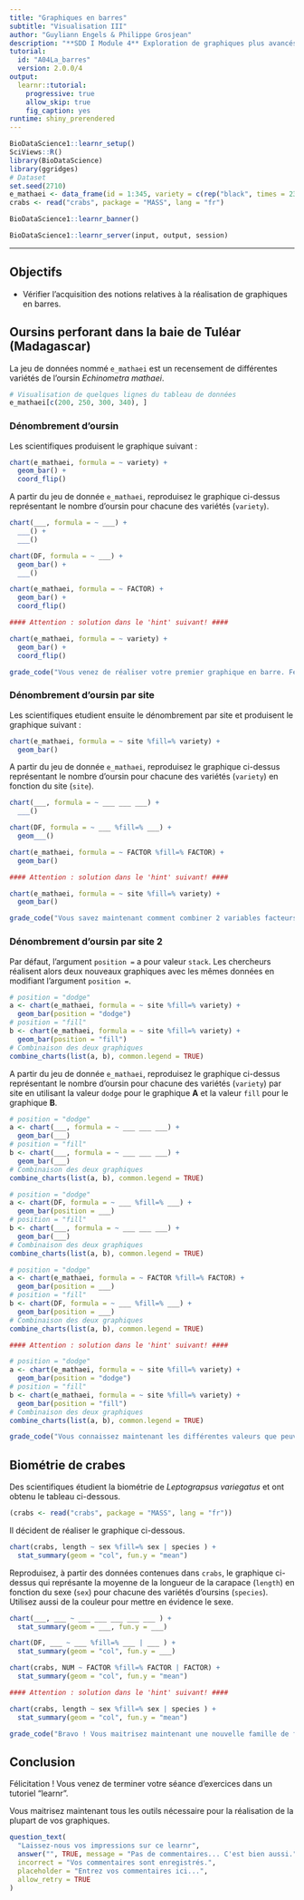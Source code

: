 ```yaml
---
title: "Graphiques en barres"
subtitle: "Visualisation III"
author: "Guyliann Engels & Philippe Grosjean"
description: "**SDD I Module 4** Exploration de graphiques plus avancés dans R."
tutorial:
  id: "A04La_barres"
  version: 2.0.0/4
output:
  learnr::tutorial:
    progressive: true
    allow_skip: true
    fig_caption: yes
runtime: shiny_prerendered
---
```


```r
BioDataScience1::learnr_setup()
SciViews::R()
library(BioDataScience)
library(ggridges)
# Dataset
set.seed(2710)
e_mathaei <- data_frame(id = 1:345, variety = c(rep("black", times = 236), rep("purple" , times = 40), rep("brown", times = 35), rep("green", times = 34)), site = sample(c("site_A", "site_B"), size = 345, replace = TRUE))
crabs <- read("crabs", package = "MASS", lang = "fr")
```

```r
BioDataScience1::learnr_banner()
```

```r
BioDataScience1::learnr_server(input, output, session)
```

----

## Objectifs

- Vérifier l'acquisition des notions relatives à la réalisation de graphiques en barres.

## Oursins perforant dans la baie de Tuléar (Madagascar)

La jeu de données nommé `e_mathaei` est un recensement de différentes variétés de l'oursin *Echinometra mathaei*. 

```r
# Visualisation de quelques lignes du tableau de données
e_mathaei[c(200, 250, 300, 340), ]
```

### Dénombrement d'oursin 

Les scientifiques produisent le graphique suivant :

```r
chart(e_mathaei, formula = ~ variety) +
  geom_bar() +
  coord_flip()
```

A partir du jeu de donnée `e_mathaei`, reproduisez le graphique ci-dessus représentant le nombre d'oursin pour chacune des variétés (`variety`).

```r
chart(___, formula = ~ ___) +
  ___() +
  ___()
```

```r
chart(DF, formula = ~ ___) +
  geom_bar() +
  ___()
```

```r
chart(e_mathaei, formula = ~ FACTOR) +
  geom_bar() +
  coord_flip()

#### Attention : solution dans le 'hint' suivant! ####
```

```r
chart(e_mathaei, formula = ~ variety) +
  geom_bar() +
  coord_flip()
```

```r
grade_code("Vous venez de réaliser votre premier graphique en barre. Félicitation !")
```

### Dénombrement d'oursin par site

Les scientifiques etudient ensuite le dénombrement par site et produisent le graphique suivant :

```r
chart(e_mathaei, formula = ~ site %fill=% variety) +
  geom_bar()
```

A partir du jeu de donnée `e_mathaei`, reproduisez le graphique ci-dessus représentant le nombre d'oursin pour chacune des variétés (`variety`) en fonction du site (`site`).

```r
chart(___, formula = ~ ___ ___ ___) +
  ___()
```

```r
chart(DF, formula = ~ ___ %fill=% ___) +
  geom___()
```

```r
chart(e_mathaei, formula = ~ FACTOR %fill=% FACTOR) +
  geom_bar()

#### Attention : solution dans le 'hint' suivant! ####
```

```r
chart(e_mathaei, formula = ~ site %fill=% variety) +
  geom_bar() 
```

```r
grade_code("Vous savez maintenant comment combiner 2 variables facteurs dans un graphique en barres.")
```

### Dénombrement d'oursin par site 2

Par défaut, l'argument `position =` a pour valeur `stack`. Les chercheurs réalisent alors deux nouveaux graphiques avec les mêmes données en modifiant l'argument `position =`.

```r
# position = "dodge"
a <- chart(e_mathaei, formula = ~ site %fill=% variety) +
  geom_bar(position = "dodge") 
# position = "fill"
b <- chart(e_mathaei, formula = ~ site %fill=% variety) +
  geom_bar(position = "fill") 
# Combinaison des deux graphiques
combine_charts(list(a, b), common.legend = TRUE)
```

A partir du jeu de donnée `e_mathaei`, reproduisez le graphique ci-dessus représentant le nombre d'oursin pour chacune des variétés (`variety`) par site en utilisant la valeur `dodge` pour le graphique **A** et la valeur `fill` pour le graphique **B**.

```r
# position = "dodge"
a <- chart(___, formula = ~ ___ ___ ___) +
  geom_bar(___) 
# position = "fill"
b <- chart(___, formula = ~ ___ ___ ___) +
  geom_bar(___) 
# Combinaison des deux graphiques
combine_charts(list(a, b), common.legend = TRUE)
```

```r
# position = "dodge"
a <- chart(DF, formula = ~ ___ %fill=% ___) +
  geom_bar(position = ___) 
# position = "fill"
b <- chart(___, formula = ~ ___ ___ ___) +
  geom_bar(___) 
# Combinaison des deux graphiques
combine_charts(list(a, b), common.legend = TRUE)
```

```r
# position = "dodge"
a <- chart(e_mathaei, formula = ~ FACTOR %fill=% FACTOR) +
  geom_bar(position = ___) 
# position = "fill"
b <- chart(DF, formula = ~ ___ %fill=% ___) +
  geom_bar(position = ___) 
# Combinaison des deux graphiques
combine_charts(list(a, b), common.legend = TRUE)

#### Attention : solution dans le 'hint' suivant! ####
```

```r
# position = "dodge"
a <- chart(e_mathaei, formula = ~ site %fill=% variety) +
  geom_bar(position = "dodge") 
# position = "fill"
b <- chart(e_mathaei, formula = ~ site %fill=% variety) +
  geom_bar(position = "fill") 
# Combinaison des deux graphiques
combine_charts(list(a, b), common.legend = TRUE)
```

```r
grade_code("Vous connaissez maintenant les différentes valeurs que peuvent prendre l'argument `position =`. Notez la **différence** qui existe entre le graphique par defaut (`position = stack`) et le graphique B (`position = fill`) ! Le rendu est similaire mais c'est la **fraction** par rapport au total qui est représentée dans le graphique B et **non les effectifs** absolus !!")
```

## Biométrie de crabes

Des scientifiques étudient la biométrie de *Leptograpsus variegatus* et ont obtenu le tableau ci-dessous.

```r
(crabs <- read("crabs", package = "MASS", lang = "fr"))
```

Il décident de réaliser le graphique ci-dessous.

```r
chart(crabs, length ~ sex %fill=% sex | species ) +
  stat_summary(geom = "col", fun.y = "mean")
```

Reproduisez, à partir des données contenues dans `crabs`, le graphique ci-dessus qui représante la moyenne de la longueur de la carapace (`length`) en fonction du sexe (`sex`) pour chacune des variétés d'oursins (`species`). Utilisez aussi de la couleur pour mettre en évidence le sexe. 

```r
chart(___, ___ ~ ___ ___ ___ ___ ___ ) +
  stat_summary(geom = ___, fun.y = ___)
```

```r
chart(DF, ___ ~ ___ %fill=% ___ | ___ ) +
  stat_summary(geom = "col", fun.y = ___)
```

```r
chart(crabs, NUM ~ FACTOR %fill=% FACTOR | FACTOR) +
  stat_summary(geom = "col", fun.y = "mean")

#### Attention : solution dans le 'hint' suivant! ####
```

```r
chart(crabs, length ~ sex %fill=% sex | species ) +
  stat_summary(geom = "col", fun.y = "mean")
```

```r
grade_code("Bravo ! Vous maitrisez maintenant une nouvelle famille de fonctions qui vous permet d'effectuer des calculs sur les données.")
```

## Conclusion

Félicitation ! Vous venez de terminer votre séance d'exercices dans un tutoriel "learnr".

Vous maitrisez maintenant tous les outils nécessaire pour la réalisation de la plupart de vos graphiques. 

```r
question_text(
  "Laissez-nous vos impressions sur ce learnr",
  answer("", TRUE, message = "Pas de commentaires... C'est bien aussi."),
  incorrect = "Vos commentaires sont enregistrés.",
  placeholder = "Entrez vos commentaires ici...",
  allow_retry = TRUE
)
```

